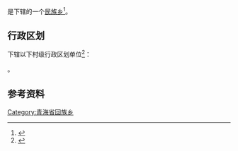 {{中国乡级行政区|63/25/23/201/000}}

'''{{PAGENAMEBASE}}'''是{{PRC admin/fullname|63/25/23/201/000|3}}下辖的一个[[民族乡|民族乡]]<ref>{{PRC admin/ref sgc|{{PRC admin/parent|63/25/23/201/000}}}}</ref>。

== 行政区划 ==
{{PAGENAMEBASE}}下辖以下村级行政区划单位<ref>{{PRC admin/ref sgc|63/25/23/201/000}}</ref>：

{{PRC admin/children|63/25/23/201/000}}。

== 参考资料 ==
{{reflist}}

{{青海行政区划小作品}}
{{PRC admin/navcat|63/25/23/201/000}}
[[Category:青海省回族乡|Category:青海省回族乡]]